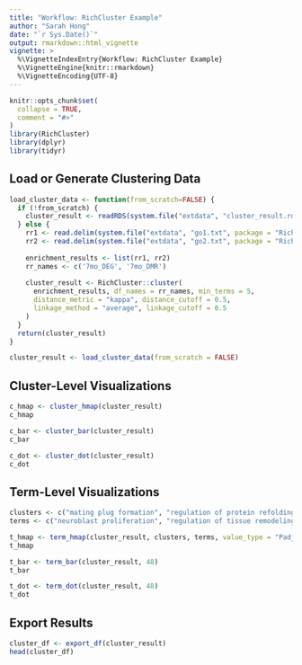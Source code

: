 ```yaml
---
title: "Workflow: RichCluster Example"
author: "Sarah Hong"
date: "`r Sys.Date()`"
output: rmarkdown::html_vignette
vignette: >
  %\VignetteIndexEntry{Workflow: RichCluster Example}
  %\VignetteEngine{knitr::rmarkdown}
  %\VignetteEncoding{UTF-8}
---
```


```r
knitr::opts_chunk$set(
  collapse = TRUE,
  comment = "#>"
)
library(RichCluster)
library(dplyr)
library(tidyr)
```

## Load or Generate Clustering Data

```r
load_cluster_data <- function(from_scratch=FALSE) {
  if (!from_scratch) {
    cluster_result <- readRDS(system.file("extdata", "cluster_result.rds", package = "RichCluster"))
  } else {
    rr1 <- read.delim(system.file("extdata", "go1.txt", package = "RichCluster"))
    rr2 <- read.delim(system.file("extdata", "go2.txt", package = "RichCluster"))
    
    enrichment_results <- list(rr1, rr2)
    rr_names <- c('7mo_DEG', '7mo_DMR')
    
    cluster_result <- RichCluster::cluster(
      enrichment_results, df_names = rr_names, min_terms = 5,
      distance_metric = "kappa", distance_cutoff = 0.5,
      linkage_method = "average", linkage_cutoff = 0.5
    )
  }
  return(cluster_result)
}

cluster_result <- load_cluster_data(from_scratch = FALSE)
```

## Cluster-Level Visualizations

```r
c_hmap <- cluster_hmap(cluster_result)
c_hmap
```

```r
c_bar <- cluster_bar(cluster_result)
c_bar
```

```r
c_dot <- cluster_dot(cluster_result)
c_dot
```

## Term-Level Visualizations

```r
clusters <- c("mating plug formation", "regulation of protein refolding", "regulation of plasma cell differentiation")
terms <- c("neuroblast proliferation", "regulation of tissue remodeling", "protein secretion")

t_hmap <- term_hmap(cluster_result, clusters, terms, value_type = "Padj")
t_hmap
```

```r
t_bar <- term_bar(cluster_result, 48)
t_bar
```

```r
t_dot <- term_dot(cluster_result, 48)
t_dot
```

## Export Results

```r
cluster_df <- export_df(cluster_result)
head(cluster_df)
```
